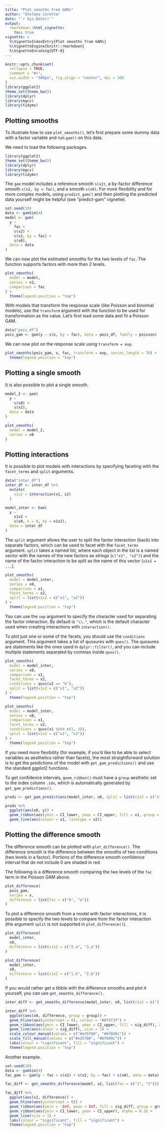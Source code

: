 ```yaml
---
title: "Plot smooths from GAMs"
author: "Stefano Coretta"
date: "`r Sys.Date()`"
output:
  rmarkdown::html_vignette:
    toc: true
vignette: >
  %\VignetteIndexEntry{Plot smooths from GAMs}
  %\VignetteEngine{knitr::rmarkdown}
  %\VignetteEncoding{UTF-8}
---
```


```r
knitr::opts_chunk$set(
  collapse = TRUE,
  comment = "#>",
  out.width = "300px", fig.align = "center", dpi = 300
)
library(ggplot2)
theme_set(theme_bw())
library(dplyr)
library(mgcv)
library(tidymv)
```

## Plotting smooths

To illustrate how to use `plot_smooths()`, let's first prepare some dummy data with a factor variable and run `gam()` on this data.

We need to load the following packages.

```r
library(ggplot2)
theme_set(theme_bw())
library(dplyr)
library(mgcv)
library(tidymv)
```

The `gam` model includes a reference smooth `s(x2)`, a by-factor difference smooth `s(x2, by = fac)`, and a smooth `s(x0)`. For more flexibility and for more complex models, using `predict_gam()` and then plotting the predicted data yourself might be helpful (see "predict-gam" vignette).

```r
set.seed(10)
data <- gamSim(4)
model <- gam(
  y ~
    fac +
    s(x2) +
    s(x2, by = fac) +
    s(x0),
  data = data
)
```

We can now plot the estimated smooths for the two levels of `fac`.
The function supports factors with more than 2 levels.

```r
plot_smooths(
  model = model,
  series = x2,
  comparison = fac
) +
  theme(legend.position = "top")
```

With models that transform the response scale (like Poisson and binomial models), use the `transform` argument with the function to be used for transformation as the value.
Let's first load some data and fit a Poisson GAM.

```r
data("pois_df")
pois_gam <- gam(y ~ s(x, by = fac), data = pois_df, family = poisson)
```

We can now plot on the response scale using `transform = exp`.

```r
plot_smooths(pois_gam, x, fac, transform = exp, series_length = 70) +
  theme(legend.position = "top")
```

## Plotting a single smooth

It is also possible to plot a single smooth.

```r
model_2 <- gam(
  y ~
    s(x0) +
    s(x2),
  data = data
)

plot_smooths(
  model = model_2,
  series = x0
)
```

## Plotting interactions

It is possible to plot models with interactions by specifying faceting with the `facet_terms` and `split` arguments.

```r
data("inter_df")
inter_df <- inter_df %>%
  mutate(
    x1x2 = interaction(x1, x2)
  )

model_inter <- bam(
  y ~
    x1x2 +
    s(x0, k = 8, by = x1x2),
  data = inter_df
)
```

The `split` argument allows the user to split the factor interaction (back) into separate factors, which can be used to facet with the `facet_terms` argument.
`split` takes a named list, where each object in the list is a named vector with the names of the new factors as strings (`c("x1", "x2")`) and the name of the factor interaction to be split as the name of this vector (`x1x2 = ...`).

```r
plot_smooths(
  model = model_inter,
  series = x0,
  comparison = x1,
  facet_terms = x2,
  split = list(x1x2 = c("x1", "x2"))
) +
  theme(legend.position = "top")
```

You can use the `sep` argument to specify the character used for separating the factor interaction.
By default is `"\\."`, which is the default character used when creating interactions with `interaction()`.

To plot just one or some of the facets, you should use the `conditions` argument.
This argument takes a list of quosures with `quos()`.
The quosures are statements like the ones used in `dplyr::filter()`, and you can include multiple statements separated by commas inside `quos()`.

```r
plot_smooths(
  model = model_inter,
  series = x0,
  comparison = x1,
  facet_terms = x2,
  conditions = quos(x2 == "b"),
  split = list(x1x2 = c("x1", "x2"))
) +
  theme(legend.position = "top")
```

```r
plot_smooths(
  model = model_inter,
  series = x0,
  comparison = x1,
  facet_terms = x2,
  conditions = quos(x1 %in% c(1, 3)),
  split = list(x1x2 = c("x1", "x2"))
) +
  theme(legend.position = "top")
```

If you need more flexibility (for example, if you'd like to be able to select variables as aesthetics rather than facets), the most straightforward solution is to get the predictions of the model with `get_gam_predictions()` and use the standard ggplot2 functions.

To get confidence intervals, `geom_ribbon()` must have a `group` aesthetic set to the index column `.idx`, which is automatically generated by `get_gam_predictions()`.

```r
preds <- get_gam_predictions(model_inter, x0, split = list(x1x2 = c("x1", "x2")))

preds %>%
  ggplot(aes(x0, y)) +
  geom_ribbon(aes(ymin = CI_lower, ymax = CI_upper, fill = x1, group = .idx), alpha = 0.3) +
  geom_line(aes(colour = x1, linetype = x2))
```

## Plotting the difference smooth

The difference smooth can be plotted with `plot_difference()`.
The difference smooth is the difference between the smooths of two conditions (two levels in a factor).
Portions of the difference smooth confidence interval that do not include 0 are shaded in red.

The following is a difference smooth comparing the two levels of the `fac` term in the Poisson GAM above.

```r
plot_difference(
  pois_gam,
  series = x,
  difference = list(fac = c("b", "a"))
)
```

To plot a difference smooth from a model with factor interactions, it is possible to specify the two levels to compare from the factor interaction (the argument `split` is not supported in `plot_difference()`).

```r
plot_difference(
  model_inter,
  x0,
  difference = list(x1x2 = c("2.a", "3.a"))
)
```

```r
plot_difference(
  model_inter,
  x0,
  difference = list(x1x2 = c("1.b", "2.b"))
)
```

If you would rather get a tibble with the difference smooths and plot it yourself, you can use `get_smooths_difference()`.

```r
inter_diff <- get_smooths_difference(model_inter, x0, list(x1x2 = c("2.a", "3.a")))

inter_diff %>%
  ggplot(aes(x0, difference, group = group)) +
  geom_hline(aes(yintercept = 0), colour = "#8f5f3f") +
  geom_ribbon(aes(ymin = CI_lower, ymax = CI_upper, fill = sig_diff), alpha = 0.3) +
  geom_line(aes(colour = sig_diff), size = 1) +
  scale_colour_manual(values = c("#e35760", "#6f849c")) +
  scale_fill_manual(values = c("#e35760", "#6f849c")) +
  labs(colour = "significant", fill = "significant") +
  theme(legend.position = "top")
```

Another example.

```r
set.seed(10)
data <- gamSim(4)
fac_gam <- gam(y ~ fac + s(x2) + s(x2, by = fac) + s(x0), data = data)
```

```r
fac_diff <- get_smooths_difference(model, x2, list(fac = c("1", "2")))

fac_diff %>%
  ggplot(aes(x2, difference)) +
  geom_hline(aes(yintercept = 0)) +
  geom_ribbon(aes(ymin = -Inf, ymax = Inf, fill = sig_diff, group = group), alpha = 0.2) +
  geom_ribbon(aes(ymin = CI_lower, ymax = CI_upper), alpha = 0.3) +
  geom_line(size = 1) +
  labs(colour = "significant", fill = "significant") +
  theme(legend.position = "top")
```

